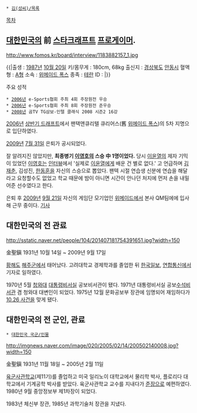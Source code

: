  * [[김(성씨)/목록]]

[[목차]]
== [[대한민국]]의 前 [[스타크래프트]] [[프로게이머]]. ==
http://www.fomos.kr/board/interview/1183882157_1.jpg

{{|출생 : [[1987년]] [[10월 20일]]
키/몸무게 : 180cm, 68kg
출신지 : [[경상북도]] [[안동시]]
혈액형 : [[A형]]
소속 : [[위메이드 폭스]]
종족 : [[테란]]
ID : {{{pepe[z-zone]}}}|}}

주요 성적
 * [[2006년]] e-Sports협회 주최 4회 주장원전 우승
 * [[2006년]] e-Sports협회 주최 8회 주장원전 준우승
 * [[2008년]] 곰TV TG삼보-인텔 클래식 2008 시즌2 16강

[[2006년]] [http://www.khgames.co.kr/news/articleView.html?idxno=14784 상반기 드래프트]에서 팬택앤큐리텔 큐리어스(舊 [[위메이드 폭스]])의 5차 지명으로 입단하였다.

[[2009년]] [[7월 31일]] 은퇴가 공시되었다.

잘 알려지진 않았지만, '''최종병기 [[이영호]]의 스승 中 1명이었다.''' 당시 [[이윤열]]의 제자 기믹이 있었던 [[이영호]]는 [http://www.fomos.kr/board/board.php?mode=read&keyno=100471&db=issue 인터뷰]에서 '실제로 [[이윤열]]에게 배운 건 별로 없다.' 고 언급하며 [[김재춘]], 김성진, [[한동훈]]을 자신의 스승으로 뽑았다. 팬텍 시절 연습생 신분에 연습을 해달라고 요청할수도 없었고 학교 때문에 밤이 아니면 시간이 안나던 처지에 먼저 손을 내밀어준 선수였다고 한다. 

은퇴 후 [[2009년]] [[9월 21일]] 자신의 게임단 모기업인 [[위메이드]]에서 본사 QM팀에에 입사해 근무 중이다. [http://www.fomos.kr/board/board.php?mode=read&keyno=99294&db=issue 기사]

== 대한민국의 전 관료 ==
http://sstatic.naver.net/people/104/201407181754391651.jpg?width=150

金聖鎭
1931년 10월 14일 ~ 2009년 9월 17일

[[황해도]] [[해주시|해주군]]에서 태어났다. 고려대학교 경제학과를 졸업한 뒤 [[한국일보]], [[연합뉴스|연합통신]]에서 기자로 일하였다.

1970년 5월 [[청와대]] [[대통령비서실]] 공보비서관이 됐다. 1971년 대통령비서실 공보[[수석비서관]] 겸 청와대 대변인이 되었다. 1975년 12월 문화공보부 장관에 임명되어 재임하다가 [[10.26 사건]]을 맞게 됐다.
== 대한민국의 전 군인, 관료 ==
 * [[대한민국 국군/인물]]

http://imgnews.naver.com/image/020/2005/02/14/200502140008.jpg?width=150

金聖鎭
1931년 11월 18일 ~ 2005년 2월 11일

[[육군사관학교]](제11기)를 졸업하고 미국 일리노이 대학교에서 물리학 박사, 플로리다 대학교에서 기계공학 박사를 받았다. 육군사관학교 교수를 지내다가 [[준장]]으로 예편하였다. 1980년 9월 중앙정보부 제1차장이 되었다.

1983년 체신부 장관, 1985년 과학기술처 장관을 지냈다.
